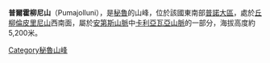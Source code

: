 {{Coord|14|3|40|S|70|12|20|W|display=title}}

'''普爾霍柳尼山'''（Pumajolluni），是[[秘魯|秘魯]]的山峰，位於該國東南部[[普諾大區|普諾大區]]，處於[[丘柳倫皮里尼山|丘柳倫皮里尼山]]西南面，屬於[[安第斯山脈|安第斯山脈]]中[[卡利亞瓦亞山脈|卡利亞瓦亞山脈]]的一部分，海拔高度約5,200米。

{{Peru-geo-stub}}
[[Category秘魯山峰|Category秘魯山峰]]